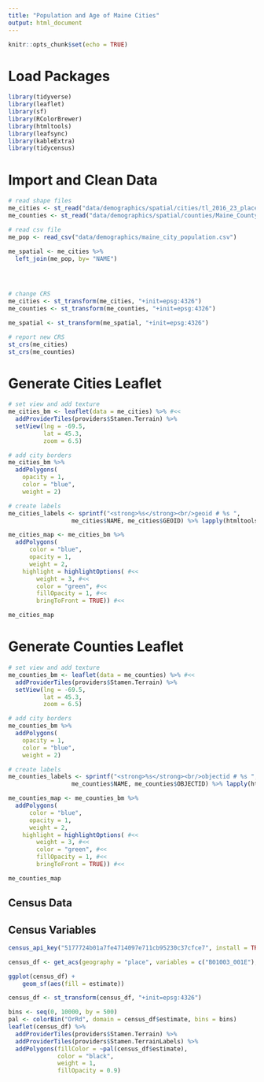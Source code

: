 ```yaml
---
title: "Population and Age of Maine Cities"
output: html_document
---
```


```r
knitr::opts_chunk$set(echo = TRUE)
```

# Load Packages

```r

library(tidyverse) 
library(leaflet) 
library(sf) 
library(RColorBrewer) 
library(htmltools) 
library(leafsync) 
library(kableExtra) 
library(tidycensus)

```

# Import and Clean Data

```r

# read shape files
me_cities <- st_read("data/demographics/spatial/cities/tl_2016_23_place.shp")
me_counties <- st_read("data/demographics/spatial/counties/Maine_County_Boundary_Polygons_Feature.shp")

# read csv file
me_pop <- read_csv("data/demographics/maine_city_population.csv")

me_spatial <- me_cities %>%
  left_join(me_pop, by= "NAME")


  


```

```r

# change CRS
me_cities <- st_transform(me_cities, "+init=epsg:4326")
me_counties <- st_transform(me_counties, "+init=epsg:4326")

me_spatial <- st_transform(me_spatial, "+init=epsg:4326")

# report new CRS
st_crs(me_cities)
st_crs(me_counties)
```

# Generate Cities Leaflet

```r

# set view and add texture
me_cities_bm <- leaflet(data = me_cities) %>% #<<
  addProviderTiles(providers$Stamen.Terrain) %>%
  setView(lng = -69.5, 
          lat = 45.3, 
          zoom = 6.5)

# add city borders
me_cities_bm %>%
  addPolygons(
    opacity = 1,
    color = "blue", 
    weight = 2) 
```

```r

# create labels
me_cities_labels <- sprintf("<strong>%s</strong><br/>geoid # %s ", 
                  me_cities$NAME, me_cities$GEOID) %>% lapply(htmltools::HTML)

```


```r
me_cities_map <- me_cities_bm %>%
  addPolygons(
      color = "blue", 
      opacity = 1,
      weight = 2,
    highlight = highlightOptions( #<<
        weight = 3, #<<
        color = "green", #<<
        fillOpacity = 1, #<<
        bringToFront = TRUE)) #<< 

me_cities_map
```

 
# Generate Counties Leaflet

```r

# set view and add texture
me_counties_bm <- leaflet(data = me_counties) %>% #<<
  addProviderTiles(providers$Stamen.Terrain) %>%
  setView(lng = -69.5, 
          lat = 45.3, 
          zoom = 6.5)

# add city borders
me_counties_bm %>%
  addPolygons(
    opacity = 1,
    color = "blue", 
    weight = 2) 
```

```r

# create labels
me_counties_labels <- sprintf("<strong>%s</strong><br/>objectid # %s ", 
                  me_counties$NAME, me_counties$OBJECTID) %>% lapply(htmltools::HTML)

```


```r
me_counties_map <- me_counties_bm %>%
  addPolygons(
      color = "blue", 
      opacity = 1,
      weight = 2,
    highlight = highlightOptions( #<<
        weight = 3, #<<
        color = "green", #<<
        fillOpacity = 1, #<<
        bringToFront = TRUE)) #<< 

me_counties_map
```

## Census Data

## Census Variables

```r

census_api_key("5177724b01a7fe4714097e711cb95230c37cfce7", install = TRUE, overwrite = TRUE)

```


```r

census_df <- get_acs(geography = "place", variables = c("B01003_001E"), state = "ME", geometry = TRUE)

ggplot(census_df) +
    geom_sf(aes(fill = estimate))

```

```r

census_df <- st_transform(census_df, "+init=epsg:4326")

bins <- seq(0, 10000, by = 500)
pal <- colorBin("OrRd", domain = census_df$estimate, bins = bins)
leaflet(census_df) %>%
  addProviderTiles(providers$Stamen.Terrain) %>%
  addProviderTiles(providers$Stamen.TerrainLabels) %>%
  addPolygons(fillColor = ~pal(census_df$estimate),
              color = "black",
              weight = 1,
              fillOpacity = 0.9)

```






